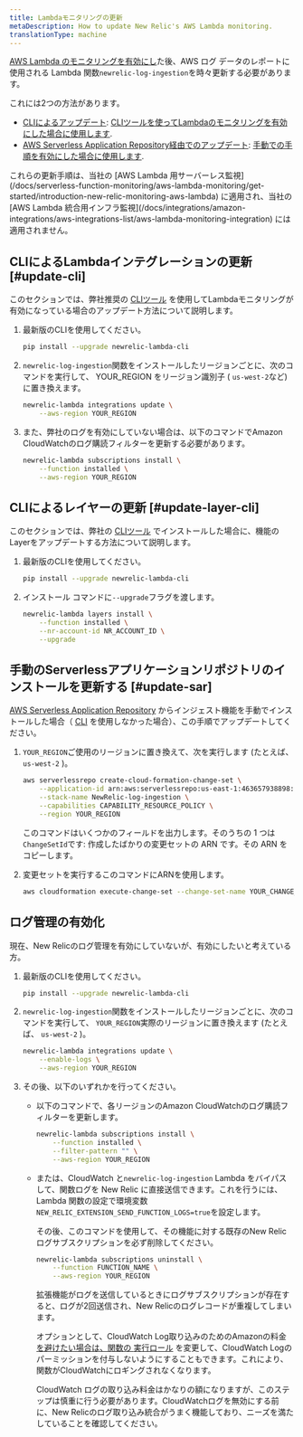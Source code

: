 ```yaml
---
title: Lambdaモニタリングの更新
metaDescription: How to update New Relic's AWS Lambda monitoring.
translationType: machine
---
```


[AWS Lambda のモニタリングを有効にし](/docs/serverless-function-monitoring/aws-lambda-monitoring/get-started/enable-new-relic-monitoring-aws-lambda)た後、AWS ログ データのレポートに使用される Lambda 関数`newrelic-log-ingestion`を時々更新する必要があります。

これには2つの方法があります。

* [CLIによるアップデート](#update-cli): [CLIツールを使ってLambdaのモニタリングを有効にした場合に使用します](/docs/serverless-function-monitoring/aws-lambda-monitoring/enable-lambda-monitoring/account-linking/#rec).
* [AWS Serverless Application Repository経由でのアップデート](#update-sar): [手動での手順を有効にした場合に使用します](/docs/serverless-function-monitoring/aws-lambda-monitoring/get-started/enable-new-relic-monitoring-aws-lambda#manual-nr-lambda).

<Callout variant="important">
  これらの更新手順は、当社の [AWS Lambda 用サーバーレス監視](/docs/serverless-function-monitoring/aws-lambda-monitoring/get-started/introduction-new-relic-monitoring-aws-lambda) に適用され、当社の [AWS Lambda 統合用インフラ監視](/docs/integrations/amazon-integrations/aws-integrations-list/aws-lambda-monitoring-integration) には適用されません。
</Callout>

## CLIによるLambdaインテグレーションの更新 [#update-cli]

このセクションでは、弊社推奨の [CLIツール](/docs/serverless-function-monitoring/aws-lambda-monitoring/get-started/enable-new-relic-monitoring-aws-lambda#cli) を使用してLambdaモニタリングが有効になっている場合のアップデート方法について説明します。

1. 最新版のCLIを使用してください。

   ```bash
   pip install --upgrade newrelic-lambda-cli
   ```

2. `newrelic-log-ingestion`関数をインストールしたリージョンごとに、次のコマンドを実行して、 YOUR_REGION をリージョン識別子 ( `us-west-2`など) に置き換えます。

   ```bash
   newrelic-lambda integrations update \
       --aws-region YOUR_REGION
   ```

3. また、弊社のログを有効にしていない場合は、以下のコマンドでAmazon CloudWatchのログ購読フィルターを更新する必要があります。

   ```bash
   newrelic-lambda subscriptions install \
       --function installed \
       --aws-region YOUR_REGION
   ```

## CLIによるレイヤーの更新 [#update-layer-cli]

このセクションでは、弊社の [CLIツール](/docs/serverless-function-monitoring/aws-lambda-monitoring/get-started/enable-new-relic-monitoring-aws-lambda#cli) でインストールした場合に、機能のLayerをアップデートする方法について説明します。

1. 最新版のCLIを使用してください。

   ```bash
   pip install --upgrade newrelic-lambda-cli
   ```

2. インストール コマンドに`--upgrade`フラグを渡します。

   ```bash
   newrelic-lambda layers install \
       --function installed \
       --nr-account-id NR_ACCOUNT_ID \
       --upgrade
   ```

## 手動のServerlessアプリケーションリポジトリのインストールを更新する [#update-sar]

[AWS Serverless Application Repository](/docs/serverless-function-monitoring/aws-lambda-monitoring/get-started/enable-new-relic-monitoring-aws-lambda#manual-nr-lambda) からインジェスト機能を手動でインストールした場合（ [CLI](/docs/serverless-function-monitoring/aws-lambda-monitoring/get-started/enable-new-relic-monitoring-aws-lambda#cli) を使用しなかった場合）、この手順でアップデートしてください。

1. `YOUR_REGION`ご使用のリージョンに置き換えて、次を実行します (たとえば、 `us-west-2` )。

   ```bash
   aws serverlessrepo create-cloud-formation-change-set \
       --application-id arn:aws:serverlessrepo:us-east-1:463657938898:applications/NewRelic-log-ingestion \
       --stack-name NewRelic-log-ingestion \
       --capabilities CAPABILITY_RESOURCE_POLICY \
       --region YOUR_REGION
   ```

   このコマンドはいくつかのフィールドを出力します。そのうちの 1 つは`ChangeSetId`です: 作成したばかりの変更セットの ARN です。その ARN をコピーします。

2. 変更セットを実行するこのコマンドにARNを使用します。

   ```bash
   aws cloudformation execute-change-set --change-set-name YOUR_CHANGE_SET_ARN
   ```

## ログ管理の有効化

現在、New Relicのログ管理を有効にしていないが、有効にしたいと考えている方。

1. 最新版のCLIを使用してください。

   ```bash
   pip install --upgrade newrelic-lambda-cli
   ```

2. `newrelic-log-ingestion`関数をインストールしたリージョンごとに、次のコマンドを実行して、 `YOUR_REGION`実際のリージョンに置き換えます (たとえば、 `us-west-2` )。

   ```bash
   newrelic-lambda integrations update \
       --enable-logs \
       --aws-region YOUR_REGION
   ```

3. その後、以下のいずれかを行ってください。

   * 以下のコマンドで、各リージョンのAmazon CloudWatchのログ購読フィルターを更新します。

     ```bash
     newrelic-lambda subscriptions install \
         --function installed \
         --filter-pattern "" \
         --aws-region YOUR_REGION
     ```

   * または、CloudWatch と`newrelic-log-ingestion` Lambda をバイパスして、関数ログを New Relic に直接送信できます。これを行うには、Lambda 関数の設定で環境変数`NEW_RELIC_EXTENSION_SEND_FUNCTION_LOGS=true`を設定します。

     その後、このコマンドを使用して、その機能に対する既存のNew Relicログサブスクリプションを必ず削除してください。

     ```bash
     newrelic-lambda subscriptions uninstall \
         --function FUNCTION_NAME \
         --aws-region YOUR_REGION
     ```

     拡張機能がログを送信しているときにログサブスクリプションが存在すると、ログが2回送信され、New Relicのログレコードが重複してしまいます。

     オプションとして、CloudWatch Log取り込みのためのAmazonの料金 [を避けたい場合は、関数の ](https://aws.amazon.com/cloudwatch/pricing/#Paid_tier)[実行ロール](https://docs.aws.amazon.com/lambda/latest/dg/lambda-intro-execution-role.html) を変更して、CloudWatch Logのパーミッションを付与しないようにすることもできます。これにより、関数がCloudWatchにロギングされなくなります。

     <Callout variant="caution">
       CloudWatch ログの取り込み料金はかなりの額になりますが、このステップは慎重に行う必要があります。CloudWatchログを無効にする前に、New Relicのログ取り込み統合がうまく機能しており、ニーズを満たしていることを確認してください。
     </Callout>